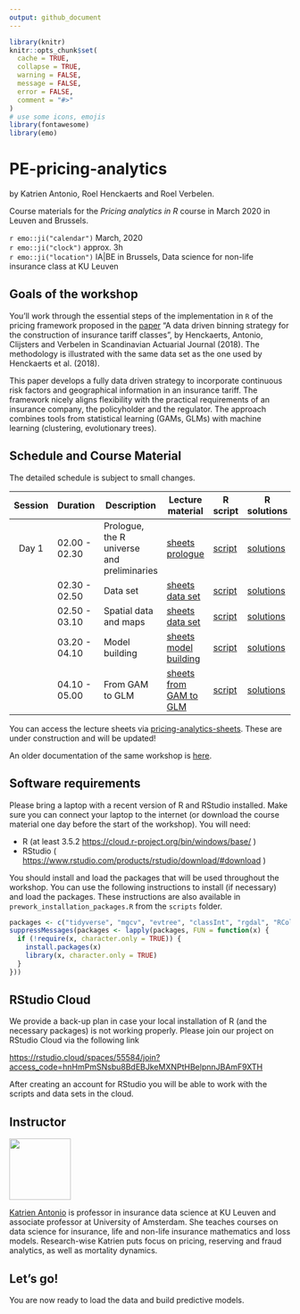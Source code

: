```yaml
---
output: github_document
---
```


```r
library(knitr)
knitr::opts_chunk$set(
  cache = TRUE,
  collapse = TRUE,
  warning = FALSE,
  message = FALSE,
  error = FALSE,
  comment = "#>"
)
# use some icons, emojis
library(fontawesome)
library(emo)
```

# PE-pricing-analytics

by Katrien Antonio, Roel Henckaerts and Roel Verbelen.

Course materials for the *Pricing analytics in R* course in March 2020 in Leuven and Brussels.

`r emo::ji("calendar")` March, 2020
<br>
`r emo::ji("clock")` approx. 3h
<br>
`r emo::ji("location")` IA|BE in Brussels, Data science for non-life insurance class at KU Leuven


## Goals of the workshop

You'll work through the essential steps of the implementation in `R` of the pricing framework proposed in the [paper](https://www.tandfonline.com/doi/abs/10.1080/03461238.2018.1429300) "A data driven binning strategy for the construction
of insurance tariff classes", by Henckaerts, Antonio, Clijsters and Verbelen in Scandinavian Actuarial Journal (2018). The methodology is illustrated with the same data set as the one used by Henckaerts et al. (2018).

This paper develops a fully data driven strategy to incorporate continuous risk
factors and geographical information in an insurance tariff. The framework
nicely aligns flexibility with the practical requirements of an
insurance company, the policyholder and the regulator. The approach combines tools from statistical learning (GAMs, GLMs) with machine learning (clustering, evolutionary trees).

## Schedule and Course Material

The detailed schedule is subject to small changes. 

| Session | Duration      | Description | Lecture material | R script | R solutions |
|:-------:|-----------|-------------|------|------|------|
| Day 1   | 02.00 - 02.30 | Prologue, the R universe and preliminaries | [sheets prologue](https://katrienantonio.github.io/PE-pricing-analytics/sheets/pricing_analytics_with_GAMs_and_GLMs_IABE.html#prologue) | [script](https://katrienantonio.github.io/PE-pricing-analytics/scripts/0_setup_prep_work.R)|[solutions](https://katrienantonio.github.io/PE-pricing-analytics/scripts)|
|         | 02.30 - 02.50 | Data set | [sheets data set](https://katrienantonio.github.io/PE-pricing-analytics/sheets/pricing_analytics_with_GAMs_and_GLMs_IABE.html#data-sets)|[script](https://katrienantonio.github.io/PE-pricing-analytics/scripts/1_data_exploration.R)|[solutions](https://katrienantonio.github.io/PE-pricing-analytics/scripts)|
|         | 02.50 - 03.10 | Spatial data and maps | [sheets data set](https://katrienantonio.github.io/PE-pricing-analytics/sheets/pricing_analytics_with_GAMs_and_GLMs_IABE.html#data-sets)|[script](https://katrienantonio.github.io/PE-pricing-analytics/scripts/2_spatial_data_maps.R)|[solutions](https://katrienantonio.github.io/PE-pricing-analytics/scripts)|
|         | 03.20 - 04.10 | Model building | [sheets model building](https://katrienantonio.github.io/PE-pricing-analytics/sheets/pricing_analytics_with_GAMs_and_GLMs_IABE.html#model-building)|[script](https://katrienantonio.github.io/PE-pricing-analytics/scripts/3_basics_model_building.R)|[solutions](https://katrienantonio.github.io/PE-pricing-analytics/scripts)|
|         | 04.10 - 05.00 | From GAM to GLM | [sheets from GAM to GLM](https://katrienantonio.github.io/PE-pricing-analytics/sheets/pricing_analytics_with_GAMs_and_GLMs_IABE.html#from-gam-to-glm)|[script](https://katrienantonio.github.io/PE-pricing-analytics/scripts/4_clustering_binning.R)|[solutions](https://katrienantonio.github.io/PE-pricing-analytics/scripts)|

You can access the lecture sheets via [pricing-analytics-sheets](https://katrienantonio.github.io/PE-pricing-analytics/sheets/pricing_analytics_with_GAMs_and_GLMs_IABE.html). These are under construction and will be updated!

An older documentation of the same workshop is [here](https://katrienantonio.github.io/PE-pricing-analytics/background/2019_04_APC_Pricing_analytics_in_R.html).

## Software requirements

Please bring a laptop with a recent version of R and RStudio installed. Make sure you can connect your laptop to the internet (or download the course material one day before the start of the workshop). You will need:

- R (at least 3.5.2 <https://cloud.r-project.org/bin/windows/base/> )
- RStudio ( <https://www.rstudio.com/products/rstudio/download/#download> )


You should install and load the packages that will be used throughout the workshop. You can use the following instructions to install (if necessary) and load the packages. These instructions are also available in `prework_installation_packages.R` from the `scripts` folder.

```r
packages <- c("tidyverse", "mgcv", "evtree", "classInt", "rgdal", "RColorBrewer", "grid", "gridExtra", "visreg", "sf", "tmap", "rgeos", "mapview", "leaflet")
suppressMessages(packages <- lapply(packages, FUN = function(x) {
  if (!require(x, character.only = TRUE)) {
    install.packages(x)
    library(x, character.only = TRUE)
  }
}))
```

## RStudio Cloud

We provide a back-up plan in case your local installation of R (and the necessary packages) is not working properly. Please join our project on RStudio Cloud via the following link

[https://rstudio.cloud/spaces/55584/join?access_code=hnHmPmSNsbu8BdEBJkeMXNPtHBelpnnJBAmF9XTH](https://rstudio.cloud/spaces/55584/join?access_code=hnHmPmSNsbu8BdEBJkeMXNPtHBelpnnJBAmF9XTH)

After creating an account for RStudio you will be able to work with the scripts and data sets in the cloud. 

## Instructor

<img src="img/Katrien.jpg" width="110"/> 

<p align="justify">[Katrien Antonio](https://katrienantonio.github.io/) is professor in insurance data science at KU Leuven and associate professor at University of Amsterdam. She teaches courses on data science for insurance, life and non-life insurance mathematics and loss models. Research-wise Katrien puts focus on pricing, reserving and fraud analytics, as well as mortality dynamics. 


## Let's go!

You are now ready to load the data and build predictive models. 